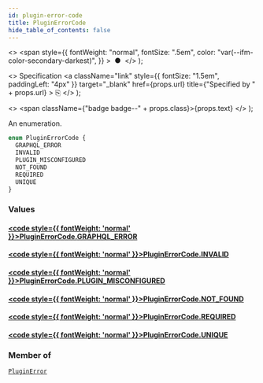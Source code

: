 ```yaml
---
id: plugin-error-code
title: PluginErrorCode
hide_table_of_contents: false
---
```


  <>
    <span
      style={{
        fontWeight: "normal",
        fontSize: ".5em",
        color: "var(--ifm-color-secondary-darkest)",
      }}
    >
      &nbsp;●&nbsp;
    </span>
  </>
);

  <>
    Specification
    <a
      className="link"
      style={{ fontSize: "1.5em", paddingLeft: "4px" }}
      target="\_blank"
      href={props.url}
      title={"Specified by " + props.url}
    >
      ⎘
    </a>
  </>
);

  <>
    <span className={"badge badge--" + props.class}>{props.text}</span>
  </>
);

An enumeration.

```graphql
enum PluginErrorCode {
  GRAPHQL_ERROR
  INVALID
  PLUGIN_MISCONFIGURED
  NOT_FOUND
  REQUIRED
  UNIQUE
}
```

### Values

#### [<code style={{ fontWeight: 'normal' }}>PluginErrorCode.<b>GRAPHQL_ERROR</b></code>](#)

>

#### [<code style={{ fontWeight: 'normal' }}>PluginErrorCode.<b>INVALID</b></code>](#)

>

#### [<code style={{ fontWeight: 'normal' }}>PluginErrorCode.<b>PLUGIN_MISCONFIGURED</b></code>](#)

>

#### [<code style={{ fontWeight: 'normal' }}>PluginErrorCode.<b>NOT_FOUND</b></code>](#)

>

#### [<code style={{ fontWeight: 'normal' }}>PluginErrorCode.<b>REQUIRED</b></code>](#)

>

#### [<code style={{ fontWeight: 'normal' }}>PluginErrorCode.<b>UNIQUE</b></code>](#)

>

### Member of

[`PluginError`](../../api-reference/objects/plugin-error) <Badge class="secondary" text="object"/>
